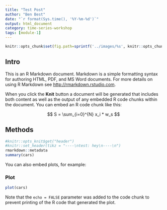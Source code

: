 ```yaml
---
title: "Test Post"
author: "Ben Best"
date: "`r format(Sys.time(), '%Y-%m-%d')`"
output: html_document
category: time-series-workshop
tags: [module-1]
---
```


```r
knitr::opts_chunk$set(fig.path=sprintf('../images/%s', knitr::opts_chunk$get('fig.path')))
```

## Intro

This is an R Markdown document. Markdown is a simple formatting syntax for authoring HTML, PDF, and MS Word documents. For more details on using R Markdown see <http://rmarkdown.rstudio.com>.

When you click the **Knit** button a document will be generated that includes both content as well as the output of any embedded R code chunks within the document. You can embed an R code chunk like this:

$$
S = \sum_{i=0}^{N} x_i * w_s
$$

## Methods

```r
#knitr::opts_knit$get("header")
#knitr::set_header(tikz = "----\ntest: hey\n----\n")
rmarkdown::metadata
summary(cars)
```

You can also embed plots, for example:

### Plot

```r
plot(cars)
```

Note that the `echo = FALSE` parameter was added to the code chunk to prevent printing of the R code that generated the plot.
